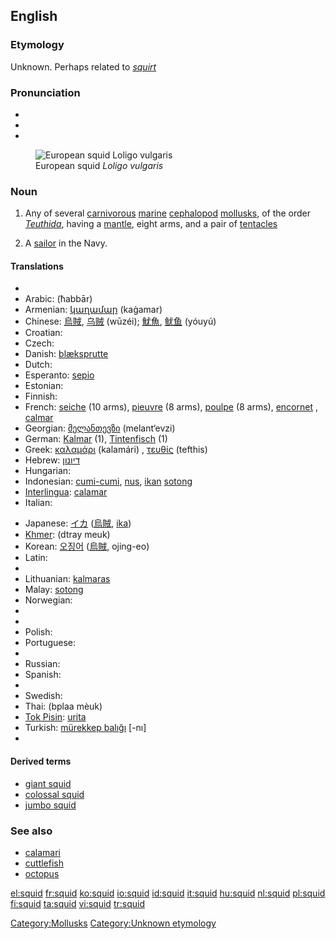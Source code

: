 {{also|SQUID}}
==English==

===Etymology===
Unknown. Perhaps related to ''[[squirt]]''

===Pronunciation===
{{wikipedia}}
* {{IPA|/skwɪd/}}
* {{audio|en-us-squid.ogg|Audio (US)}}
* {{rhymes|ɪd}}

[[Image:Loligo vulgaris.jpg|thumb|right|European squid ''Loligo vulgaris'']]

===Noun===
{{en-noun|pl2=squid}}

# Any of several [[carnivorous]] [[marine]] [[cephalopod]] [[mollusk]]s, of the order ''[[Teuthida]]'', having a [[mantle]], eight arms, and a pair of [[tentacle]]s
# {{context|mildly|pejorative}} A [[sailor]] in the Navy.

====Translations====
{{trans-top|sea animal}}
* {{trreq|Albanian}}
* Arabic: {{Arab|[[حبار]]}} (ħabbār) {{m}}
* Armenian: [[կաղամար]] (kaġamar)
* Chinese: [[烏賊]], [[乌贼]] (wūzéi); [[魷魚]], [[鱿鱼]] (yóuyú)
* Croatian: {{t-|hr|lignja|f}}
* Czech: {{t-|cs|krakatice|f}}
* Danish: [[blæksprutte]] {{c}}
* Dutch: {{t+|nl|inktvis|m}}
* Esperanto: [[sepio]]
* Estonian: {{t|et|kalmaar}}
* Finnish: {{t+|fi|mustekala}}
* French: [[seiche]] {{f}} (10 arms), [[pieuvre]] {{f}} (8 arms), [[poulpe]] {{f}} (8 arms), [[encornet]] {{m}}, [[calmar]] {{m}}
* Georgian: [[მელანთევზი]] (melant‘evzi)
* German: [[Kalmar]] {{m}} (1), [[Tintenfisch]] {{m}} (1)
* Greek: [[καλαμάρι]] (kalamári) {{n}}, [[τευθίς]] (tefthis) {{f}}
* Hebrew: [[דיונון]]
* Hungarian: {{t+|hu|tintahal}}
* Indonesian: [[cumi-cumi]], [[nus]], [[ikan]] [[sotong]]
* [[Interlingua]]: [[calamar]]
* Italian: {{t+|it|calamaro|m}}
{{trans-mid}}
* Japanese: [[イカ]] ([[烏賊]], [[ika]])
* [[Khmer]]: {{Khmr|[[ត្រី​មឹក]]}} (dtray meuk)
* Korean: [[오징어]] ([[烏賊]], ojing-eo)
* Latin: {{t-|la|loligo|f|alt=lōlīgō}}
* {{trreq|Latvian}}
* Lithuanian: [[kalmaras]] {{m}}
* Malay: [[sotong]]
* Norwegian: {{t+|no|akkar|m}}
* {{trreq|Old English}}
* {{trreq|Persian}}
* Polish: {{t+|pl|kalmar}}
* Portuguese: {{t+|pt|lula|f}}
* {{trreq|Romanian}}
* Russian: {{t|ru|кальмар|tr=kal’már|m}}
* Spanish: {{t+|es|calamar|m}}
* {{trreq|Swahili}}
* Swedish: {{t-|sv|bläckfisk|c}}
* Thai: {{Thai|[[ปลาหมึก]]}} (bplaa mèuk)
* [[Tok Pisin]]: [[urita]]
* Turkish: [[mürekkep balığı]] [-nı]
* {{trreq|Vietnamese}}
{{trans-bottom}}

====Derived terms====
* [[giant squid]]
* [[colossal squid]]
* [[jumbo squid]]

===See also===
* [[calamari]]
* [[cuttlefish]]
* [[octopus]]

<!--SOED-->

[[Category:Mollusks]]
[[Category:Unknown etymology]]

[[el:squid]]
[[fr:squid]]
[[ko:squid]]
[[io:squid]]
[[id:squid]]
[[it:squid]]
[[hu:squid]]
[[nl:squid]]
[[pl:squid]]
[[fi:squid]]
[[ta:squid]]
[[vi:squid]]
[[tr:squid]]